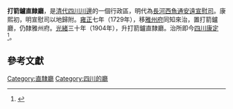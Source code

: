 '''打箭鑪直隸廳'''，是[[四川省_(清)|清代四川]][[川邊|川邊]]的一個行政區，明代為[[長河西魚通安遠宣慰司|長河西魚通安遠宣慰司]]。康熙初，明宣慰司以地歸附。[[雍正|雍正]]七年（1729年），移[[雅州府|雅州府]]同知來治，置打箭鑪廳，仍隸雅州府。[[光緒|光緒]]三十年（1904年），升打箭鑪直隸廳。治所即今[[四川省|四川]][[康定市|康定]]<ref>{{cite book|quote=康定府：要。隸康安道。明，長河西魚通安遠宣慰司。康熙初，明宣慰司以地歸附。雍正七年，移雅州府同知來治，置打箭鑪廳，仍隸雅州府。光緒三十年，升直隸廳。三十四年升府，改名康定，隸康安道。|title=清史稿|volume=卷六十九/志四十四/地理十六/四川/康定府}}</ref>。

==參考文獻==
{{reflist}}
{{清朝行政區劃小作品}}
[[Category:直隸廳|Category:直隸廳]]
[[Category:四川的廳|Category:四川的廳]]